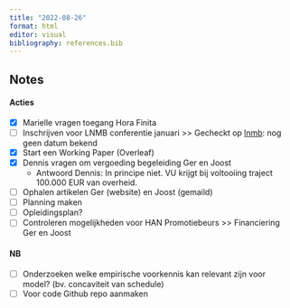 ```yaml
---
title: "2022-08-26"
format: html
editor: visual
bibliography: references.bib
---
```


## Notes

#### Acties

-   [x] Marielle vragen toegang Hora Finita
-   [ ] Inschrijven voor LNMB conferentie januari \>\> Gecheckt op [lnmb](https://www.lnmb.nl/ "https://www.lnmb.nl/"): nog geen datum bekend
-   [x] Start een Working Paper (Overleaf)
-   [x] Dennis vragen om vergoeding begeleiding Ger en Joost
    -   Antwoord Dennis: In principe niet. VU krijgt bij voltooiing traject 100.000 EUR van overheid.
-   [ ] Ophalen artikelen Ger (website) en Joost (gemaild)
-   [ ] Planning maken
-   [ ] Opleidingsplan?
-   [ ] Controleren mogelijkheden voor HAN Promotiebeurs \>\> Financiering Ger en Joost

#### NB

-   [ ] Onderzoeken welke empirische voorkennis kan relevant zijn voor model? (bv. concaviteit van schedule)
-   [ ] Voor code Github repo aanmaken
